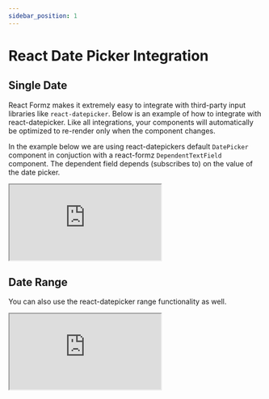 ```yaml
---
sidebar_position: 1
---
```


# React Date Picker Integration

## Single Date 

React Formz makes it extremely easy to integrate with third-party input libraries like `react-datepicker`.
Below is an example of how to integrate with react-datepicker. Like all integrations, your components will automatically
be optimized to re-render only when the component changes.

In the example below we are using react-datepickers default `DatePicker` component in conjuction with a react-formz `DependentTextField`
component. The dependent field depends (subscribes to) on the value of the date picker.

<iframe
  src="https://codesandbox.io/embed/zerry-react-formz-integration-react-datepicker-rj3yzq?fontsize=14&hidenavigation=1&theme=dark"
  style={{ width: "100%", height: 700 }}
  title="zerry-react-formz-integration-react-datepicker"
  allow="accelerometer; ambient-light-sensor; camera; encrypted-media; geolocation; gyroscope; hid; microphone; midi; payment; usb; vr; xr-spatial-tracking"
  sandbox="allow-forms allow-modals allow-popups allow-presentation allow-same-origin allow-scripts"
></iframe>

## Date Range

You can also use the react-datepicker range functionality as well.

<iframe
  src="https://codesandbox.io/embed/zerry-react-formz-integration-react-datepicker-range-xn7u70?fontsize=14&hidenavigation=1&theme=dark"
  style={{ width: "100%", height: 700 }}
  title="zerry-react-formz-integration-react-datepicker-range"
  allow="accelerometer; ambient-light-sensor; camera; encrypted-media; geolocation; gyroscope; hid; microphone; midi; payment; usb; vr; xr-spatial-tracking"
  sandbox="allow-forms allow-modals allow-popups allow-presentation allow-same-origin allow-scripts"
></iframe>
